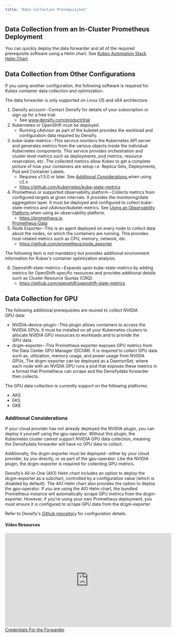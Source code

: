 ```yaml
---
title: "Data Collection Prerequisites"
---
```


## Data Collection from an In-Cluster Prometheus Deployment

You can quickly deploy the data forwarder and all of the required prerequisite software using a Helm chart. See [Kubex Automation Stack Helm Chart](https://github.com/densify-dev/helm-charts/tree/master/charts/kubex-automation-stack).

## Data Collection from Other Configurations

If you using another configuration, the following software is required for Kubex container data collection and optimization. 

The data forwarder is only supported on Linux OS and x64 architecture.


<ol start="1">
  <li>
    Densify account--Contact Densify for details of your subscription or sign up for a free trial.
    <ul>
    <li>
    See <a alt="Click to begin your free trial." href="https://www.densify.com/product/trial" title="Click to begin your free trial."> www.densify.com/product/trial </a>
    </li>
    </ul>
  </li>
  <li>
    Kubernetes or OpenShift must be deployed.
    <ul>
    <li>
    Running cAdvisor as part of the kubelet provides the workload and configuration data required by Densify.
    </li>
    </ul>
  </li>
  <li>
    kube-state-metrics--This service monitors the Kubernetes API server and generates metrics from the various objects inside the individual Kubernetes components. This service provides orchestration and cluster level metrics such as deployments, pod metrics, resource reservation, etc. The collected metrics allow Kubex to get a complete picture of how your containers are setup i.e. Replica Sets, Deployments, Pod and Container Labels.
    <ul>
    <li>
    Requires v1.5.0 or later. See <a href="/docs-kubex/Content/Kubex/Data_Collection_Additional_Considerations" xrefformat="{u}{paratext}{/u}">  Additional Considerations </a> when using v2.x
    </li>
    <li>
    <a href="https://github.com/kubernetes/kube-state-metrics"> https://github.com/kubernetes/kube-state-metrics </a>
    </li>
    </ul>
  </li>
  <li>
    Prometheus or supported observability platform--Collects metrics from configured targets at given intervals. It provides the monitoring/data aggregation layer. It must be deployed and configured to collect kube-state-metrics and cAdvisor/kubelet metrics. See <a href="/docs-kubex/Content/Kubex/Data_Collection_Additional_Considerations#obsplat" xrefformat="{u}{paratext}{/u}">  Using an Observability Platform </a> when using an observability platform.
    <ul>
    <li>
    <a href="https://prometheus.io/"> https://prometheus.io </a>
    </li>
    </ul>
  </li>
  <a href="https://github.com/densify-dev/container-data-collection/tree/main/docs">Prometheus-Data</a>
  <li>
    Node Exporter--This is an agent deployed on every node to collect data about the nodes, on which the containers are running. This provides host-related metrics such as CPU, memory, network, etc.
    <ul>
    <li>
    <a href="https://github.com/prometheus/node_exporter"> https://github.com/prometheus/node_exporter </a>
    </li>
    </ul>
  </li>
</ol>


The following item is not mandatory but provides additional environment information for Kubex's container optimization analysis.


<ol start="6">
  <li>
    Openshift-state-metrics--Expands upon kube-state-metrics by adding metrics for OpenShift-specific resources and provides additional details such as Cluster Resource Quotas (CRQ).
    <ul>
    <li>
    <a href="https://github.com/openshift/openshift-state-metrics"> https://github.com/openshift/openshift-state-metrics </a>
    </li>
    </ul>
  </li>
</ol>



## Data Collection for GPU

The following additional prerequisites are reuired to collect NVIDIA GPU data:


<ul>
  <li>NVIDIA-device-plugin--This plugin allows containers to access the NVIDIA GPUs. It must be installed on all your Kubernetes clusters to allocate NVIDIA GPU resources to workloads and to provide the GPU data.</li>
  <li>dcgm-exporter--This Prometheus exporter  exposes GPU metrics from the Data Center GPU Manager (DCGM). It is required to collect  GPU data such as, utilization, memory usage, and power usage from NVIDIA GPUs, The dcgm-exporter can be deployed as a DaemonSet, where each node with an NVIDIA GPU runs a pod that exposes these metrics in a format that Prometheus can scrape and the Densifydata forwarder then collects.</li>
</ul>


The GPU data collection is currently support on the following platforms:


<ul>
  <li>AKS</li>
  <li>EKS</li>
  <li>GKE</li>
</ul>



### Additional Considerations

If your cloud provider has not already deployed the NVIDIA plugin, you can deploy it yourself using the gpu-operator. Without this plugin, the Kubernetes cluster cannot support NVIDIA GPU data collection, meaning the Densifydata forwarder will have no GPU data to collect.

Additionally, the dcgm-exporter must be deployed--either by your cloud provider, by you directly, or as part of the gpu-operator. Like the NVIDIA plugin, the dcgm-exporter is required for collecting GPU metrics.

Densify’s All-in-One (AIO) Helm chart includes an option to deploy the dcgm-exporter as a subchart, controlled by a configuration value (which is disabled by default). The AIO Helm chart also provides the option to deploy the gpu-operator.
If you are using the AIO Helm chart, the bundled Prometheus instance will automatically scrape GPU metrics from the dcgm-exporter. However, if you're using your own Prometheus deployment, you must ensure it is configured to scrape GPU data from the dcgm-exporter.

Refer to Densify's [Github repository](https://github.com/densify-dev/container-data-collection/blob/main/requirements.md#requirements) for configuration details.

#### Video Resources
<AccordionGroup>
<Accordion title="Credentials For the Forwarder">
<iframe frameborder="0" height="310" src="https://player.vimeo.com/video/1072244370?badge=0&amp;autopause=0&amp;player_id=0&amp;app_id=58479" width="550"></iframe>
<a href="https://player.vimeo.com/video/1072244370?badge=0&amp;autopause=0&amp;player_id=0&amp;app_id=58479" target='_blank'>Credentials For the Forwarder</a>
</Accordion>

</AccordionGroup>